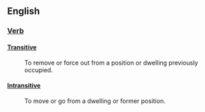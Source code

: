 ==English==

=== [[Verb]] ===

==== [[Transitive]] ====

: To remove or force out from a position or dwelling previously occupied.

==== [[Intransitive]] ====

: To move or go from a dwelling or former position.